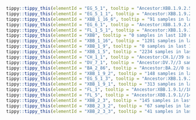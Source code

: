 



```r
tippy::tippy_this(elementId = "EG_5_1", tooltip = "Ancestor:XBB.1.9.2.5//151 samples in last 120 days.//Alias of XBB.1.9.2.5.1, S:Q52H")
tippy::tippy_this(elementId = "EG_5_1_1", tooltip = "Ancestor:XBB.1.9.2.5.1//378 samples in last 120 days.//Alias of XBB.1.9.2.5.1.1, China, from pango-designation issue #2020")
tippy::tippy_this(elementId = "XBB_1_16_6", tooltip = "91 samples in last 120 days.//S:F456L (T22930A), A12397G, USA/Canada/China")
tippy::tippy_this(elementId = "EG_6_1", tooltip = "Ancestor:XBB.1.9.2.6//119 samples in last 120 days.//Alias of XBB.1.9.2.6.1, S:456L (T22928C), Israel/Japan/Canada From #1950")
tippy::tippy_this(elementId = "FL_1_5_1", tooltip = "Ancestor:XBB.1.9.1.1.5//73 samples in last 120 days.//Alias of XBB.1.9.1.1.5.1, S:478R, from #2036")
tippy::tippy_this(elementId = "XBB", tooltip = "0 samples in last 120 days.//Recombinant lineage of BJ.1 and BM.1.1.1 with breakpoint in S1, found in USA and Singapore, from issue #1058")
tippy::tippy_this(elementId = "XBB_1_16", tooltip = "1201 samples in last 120 days.//Defined by S:E180V, S:478R, found in India, USA, Singapore, and Europe, from pango-designation issue #1723")
tippy::tippy_this(elementId = "XBB_1_9", tooltip = "0 samples in last 120 days.//ORF1a:G1819S, ORF1a:T4175I")
tippy::tippy_this(elementId = "XBB_1_5", tooltip = "2234 samples in last 120 days.//USA, S:F486P")
tippy::tippy_this(elementId = "CH_1_1", tooltip = "Ancestor:CH.1//39 samples in last 120 days.//Alias of B.1.1.529.2.75.3.4.1.1.1.1, defined by S:L452R, issue #1113")
tippy::tippy_this(elementId = "DV_7_1", tooltip = "Ancestor:DV.7//3 samples in last 120 days.//Alias of B.1.1.529.2.75.3.4.1.1.1.1.1.7.1, S:L455F, S:F456L(T22928C), Spain/Austria, from sars-cov-2-variants/lineage-proposals#135")
tippy::tippy_this(elementId = "BA_2_86", tooltip = "Ancestor:BA.2//0 samples in last 120 days.//Alias of B.1.1.529.2.86, from pango-designation issue #2183")
tippy::tippy_this(elementId = "XBB_1_9_2", tooltip = "148 samples in last 120 days.//S:F486P (after 27507C, 16878T), Indonesia/Singapore，from #1602")
tippy::tippy_this(elementId = "EG_5_1_3", tooltip = "Ancestor:XBB.1.9.2.5.1//40 samples in last 120 days.//Alias of XBB.1.9.2.5.1.3, ORF1a:R542C, C22570T from https://github.com/sars-cov-2-variants/lineage-proposals/issues/222")
tippy::tippy_this(elementId = "XBB_1_9_1", tooltip = "313 samples in last 120 days.//S:F486P (after C11956T), Indonesia/Singapore/Malaysia/England")
tippy::tippy_this(elementId = "FL_1", tooltip = "Ancestor:XBB.1.9.1//18 samples in last 120 days.//Alias of XBB.1.9.1.1, S:701V, ORF1a:G993S, from #1808")
tippy::tippy_this(elementId = "FL_5", tooltip = "Ancestor:XBB.1.9.1//142 samples in last 120 days.//Alias of XBB.1.9.1.5, N:T362I")
tippy::tippy_this(elementId = "XBB_2_3", tooltip = "145 samples in last 120 days.//Defined by S:P521S and S:S486P, India/Indonesia/Singapore/USA，from #1603 and #1535")
tippy::tippy_this(elementId = "XBB_2_3_2", tooltip = "67 samples in last 120 days.//S:G184V, ORF1a:R2159W, India, from #1776")
tippy::tippy_this(elementId = "XBB_2_3_3", tooltip = "41 samples in last 120 days.//S:182N, India/USA From #1810")
```
